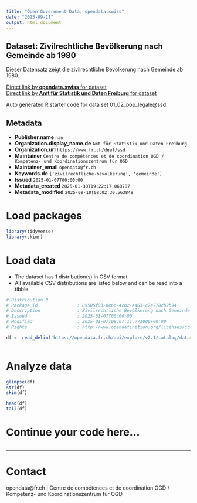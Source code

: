 ```yaml
---
title: "Open Government Data, opendata.swiss"
date: "2025-09-11"
output: html_document
---
```


## Dataset: Zivilrechtliche Bevölkerung nach Gemeinde ab 1980

Dieser Datensatz zeigt die zivilrechtliche Bevölkerung nach Gemeinde ab 1980.

[Direct link by **opendata.swiss** for dataset](https://opendata.swiss/de/dataset/zivilrechtliche-bevolkerung-nach-gemeinde-ab-1980)<br>
[Direct link by **Amt für Statistik und Daten Freiburg** for dataset](https://opendata.fr.ch/explore/dataset/01_02_pop_legale/)

Auto generated R starter code for data set 01_02_pop_legale@ssd.

## Metadata

- **Publisher.name** `nan`
- **Organization.display_name.de** `Amt für Statistik und Daten Freiburg`
- **Organization.url** `https://www.fr.ch/deef/ssd`
- **Maintainer** `Centre de compétences et de coordination OGD / Kompetenz- und Koordinationszentrum für OGD`
- **Maintainer_email** `opendata@fr.ch`
- **Keywords.de** `['zivilrechtliche-bevolkerung', 'gemeinde']`
- **Issued** `2025-01-07T00:00:00`
- **Metadata_created** `2025-01-30T19:22:17.068787`
- **Metadata_modified** `2025-09-10T08:02:30.563848`


# Load packages

```r

library(tidyverse)
library(skimr)

```

# Load data

-   The dataset has 1 distribution(s) in CSV format.
-   All available CSV distributions are listed below and can be read into a tibble.

```r

# Distribution 0
# Package_id               : 89505f83-8c6c-4cb2-a463-c7e778cb2b94
# Description              : Zivilrechtliche Bevölkerung nach Gemeinde ab 1980 (csv)
# Issued                   : 2025-01-07T00:00:00
# Modified                 : 2025-01-07T08:07:11.771000+00:00
# Rights                   : http://www.opendefinition.org/licenses/cc-by-sa

df <- read_delim('https://opendata.fr.ch/api/explore/v2.1/catalog/datasets/01_02_pop_legale/exports/csv?use_labels=true')



```

# Analyze data

```r

glimpse(df)
str(df)
skim(df)

head(df)
tail(df)

```

# Continue your code here...

```r

```

------------------------------------------------------------------------

# Contact

opendata@fr.ch | Centre de compétences et de coordination OGD / Kompetenz- und Koordinationszentrum für OGD
